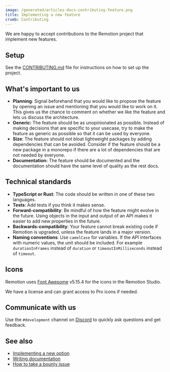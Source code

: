 ```yaml
---
image: /generated/articles-docs-contributing-feature.png
title: Implementing a new feature
crumb: Contributing
---
```


We are happy to accept contributions to the Remotion project that implement new features.

## Setup

See the [CONTRIBUTING.md](https://github.com/remotion-dev/remotion/blob/main/CONTRIBUTING.md) file for instructions on how to set up the project.

## What's important to us

- **Planning**: Signal beforehand that you would like to propose the feature by opening an issue and mentioning that you would like to work on it.  
  This gives us the chance to comment on whether we like the feature and lets us discuss the architecture.
- **Generic:** The feature should be as unopinionated as possible. Instead of making decisions that are specific to your usecase, try to make the feature as generic as possible so that it can be used by everyone.
- **Size**: The feature should not bloat lightweight packages by adding dependencies that can be avoided. Consider if the feature should be a new package in a monorepo if there are a lot of dependencies that are not needed by everyone.
- **Documentation:** The feature should be documented and the documentation should have the same level of quality as the rest docs.

## Technical standards

- **TypeScript or Rust**: The code should be written in one of these two languages.
- **Tests**: Add tests if you think it makes sense.
- **Forward-compatibility**: Be mindful of how the feature might evolve in the future. Using objects in the input and output of an API makes it easier to add new properties in the future.
- **Backwards-compatibility**: Your feature cannot break existing code if Remotion is upgraded, unless the feature lands in a major version.
- **Naming conventions**: Use `camelCase` for variables. If the API interfaces with numeric values, the unit should be included. For example `durationInFrames` instead of `duration` or `timeoutInMilliseconds` instead of `timeout`.

## Icons

Remotion uses [Font Awesome](https://fontawesome.com/) v5.15.4 for the icons in the Remotion Studio.

We have a license and can grant access to Pro icons if needed.

## Communicate with us

Use the `#development` channel on [Discord](https://remotion.dev/discord) to quickly ask questions and get feedback.

## See also

- [Implementing a new option](/docs/contributing/option)
- [Writing documentation](/docs/contributing/docs)
- [How to take a bounty issue](/docs/contributing/bounty)

